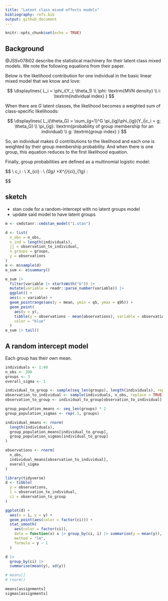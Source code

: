 ```yaml
---
title: "Latent class mixed effects models"
bibliography: refs.bib
output: github_document
---
```


```r
knitr::opts_chunk$set(echo = TRUE)
```

## Background

@JSSv078i02 describe the statistical machinery for their latent class mixed
models. We note the following equations from their paper.

Below is the likelihood contribution for one individual in the basic linear
mixed model that we know and love:

$$
\displaylines{
L_i = \phi_i(Y_i; \theta_1) \\
\phi: \textrm{MVN density} \\
i: \textrm{individual index}
}
$$

When there are $G$ latent classes, the likelihood becomes a weighted sum of
class-specific likelihoods:

$$
\displaylines{
L_i(\theta_G) = \sum_{g=1}^G \pi_{ig}\phi_{ig}(Y_i|c_i = g; \theta_G) \\
\pi_{ig}: \textrm{probability of group membership for an individual} \\
g: \textrm{group index}
}
$$


So, an individual makes $G$ contributions to the likelihood and each one is
weighted by their group membership probability. And when there is one group,
this equation reduces to the first likelihood equation.

Finally, group probabilities are defined as a multinomial logistic model:

$$
\displaylines{
\pi_{ig} = P(c_i = g | X_{ci}) = \frac{e^{\xi_{0g} +X^{\top}_{ci}\xi_{1g}}}{\sum^{G}_{l=1}e^{\xi_{0l} +X^{\top}_{ci}\xi_{1l}}}
} \\
c_i : \textrm{the latent class for an individual} \\
X_{ci} : \textrm{time-indpendent covariates} \\
\xi_{0g} +X^{\top}_{ci}\xi_{1g} : \textrm{linear model for group membership}

$$

## sketch

- stan code for a random-intercept with no latent groups model
- update said model to have latent groups

```r
m <- cmdstanr::cmdstan_model("1.stan")

d <- list(
  n_obs = n_obs,
  n_ind = length(individuals),
  jj = observation_to_individual,
  n_groups = groups,
  y = observations
)
e <- m$sample(d)
e_sum <- e$summary()

e_sum |> 
  filter(variable |> startsWith("b")) |> 
  mutate(variable = readr::parse_number(variable)) |> 
  ggplot() + 
  aes(x = variable) + 
  geom_pointrange(aes(y = mean, ymin = q5, ymax = q95)) +
  geom_point(
    aes(y = y),
    tibble(y = observations - mean(observations), variable = observation_to_individual),
    color = "blue"
  )
e_sum |> tail()

```




## A random intercept model

Each group has their own mean.

```r
individuals <- 1:40
n_obs <- 200
groups <- 3
overall_sigma <- 1

individual_to_group <- sample(seq_len(groups), length(individuals), replace = TRUE)
observation_to_individual <- sample(individuals, n_obs, replace = TRUE)
observation_to_group <- individual_to_group[observation_to_individual]

group_population_means <- seq_len(groups) * 2
group_population_sigmas <- rep(.5, groups)

individual_means <- rnorm(
  length(individuals),
  group_population_means[individual_to_group],
  group_population_sigmas[individual_to_group]
)

observations <- rnorm(
  n_obs,
  individual_means[observation_to_individual], 
  overall_sigma
)

library(tidyverse)
d <- tibble(
  y = observations,
  i = observation_to_individual,
  ci = observation_to_group
)

ggplot(d) + 
  aes(x = i, y = y) + 
  geom_point(aes(color = factor(ci))) +
  stat_smooth(
    aes(color = factor(ci)),
    data = function(x) x |> group_by(ci, i) |> summarise(y = mean(y)),
    method = "lm",
    formula = y ~ 1
  )

d |> 
  group_by(ci) |> 
  summarise(mean(y), sd(y))

# means[]
# rnorm()

means[assignments]
sigmas[assignments]

```

